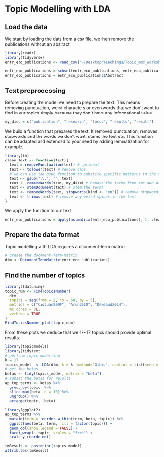 # Topic Modelling with LDA

## Load the data 

We start by loading the data from a csv file, we then remove the publications without an abstract

```r
library(readr)
library(tidyverse)
entr_eco_publications <- read_csv("~/Desktop/Teachings/Topic_mod_workshop/entr_eco_publications.csv")
```

```r
entr_eco_publications = subset(entr_eco_publications, entr_eco_publications$Abstract != "[No abstract available]")
entr_eco_publications = entr_eco_publications$Abstract

```

## Text preprocessing

Before creating the model we need to prepare the text. This means removing punctuation, weird characters or even words that we don't want to find in our topics simply because they don't have any informational value. 

```r
my_dico = c("publication", "research", "focus", "results", "result")
```

We build a function that prepares the text. It removed punctuation, removes stopwords and the words we don't want, stems the text etc.
This function can be adapted and extended to your need by adding lemmatization for example. 
```r
library(tm)
clean_text <- function(text){
  text = removePunctuation(text) # optional
  text <- tolower(text) # remove caps
  # we can use the gsub funciton to substite specific patterns in the text with something else. Or remove them by replacing them with "".
  text <- gsub("\\.", "", text)
  text <- removeWords(text, my_dico) # Remove the terms from our own dictionary
  text <- stemDocument(text) # stem the terms
  text <- removeWords(text, stopwords(kind <- "en")) # remove stopwords (in english)
  text <- trimws(text) # remove any weird spaces in the text
}
```

We apply the function to our text
```r
entr_eco_publications = apply(as.matrix(entr_eco_publications), 1, clean_text)
```

## Prepare the data format

Topic modelling with LDA requires a document-term matrix:

```r
# create the document-Term-matrix
dtm <- DocumentTermMatrix(entr_eco_publications)
```


## Find the number of topics

```r
library(ldatuning)
topic_num <- FindTopicsNumber(
  dtm,
  topics = seq(from = 2, to = 60, by = 5),
  metrics = c("CaoJuan2009", "Arun2010", "Deveaud2014"),
  mc.cores = 8L,
  verbose = TRUE
)
FindTopicsNumber_plot(topic_num)
```
From these plots we deduce that we 12~17 topics should provide optimal results.

```r
library(topicmodels)
library(tidytext)
# perform topic modelling
k = 17
topics_model  <- LDA(dtm, k = k, method="Gibbs", control = list(seed = 42, alpha=50/k, nstart = 1, keep = 1, burnin = 1000, thin = 100, iter = 1000, verbose = FALSE)) 
# get the betas
betas <- tidy(topics_model, matrix = "beta")
# subset the betas for results
ap_top_terms <- betas %>%
  group_by(topic) %>%
  slice_max(beta, n = 10) %>% 
  ungroup() %>%
  arrange(topic, -beta)

library(ggplot2)
ap_top_terms %>%
  mutate(term = reorder_within(term, beta, topic)) %>%
  ggplot(aes(beta, term, fill = factor(topic))) +
  geom_col(show.legend = FALSE) +
  facet_wrap(~ topic, scales = "free") +
  scale_y_reordered()
```

```r
tmResult <- posterior(topics_model)
attributes(tmResult)
```



